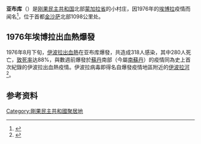 {{noteTA
|1=zh:伊波拉; zh-hans:埃博拉; zh-hant:伊波拉;
}}
{{Infobox settlement
| name                    = 亚布库
| native_name             = Yambuku
| native_name_lang        = <!-- ISO 639-2 code e.g. "fr" for French. If more than one, use {{lang}} instead -->
| settlement_type         = [[村庄|村庄]]
| coor_pinpoint           = {{coord|2|49|23|N|22|13|28|E|display=inline,title}}
| coordinates_type        = 
| coordinates_display     = 
| coordinates_footnotes   = 
| coordinates_region      = 
| pushpin_map             = Democratic Republic of the Congo
| subdivision_type        = 主权国家
| subdivision_name        = {{flag|Zaire}} （[[刚果金|刚果金]]）
| subdivision_type1       = [[刚果民主共和国行政区划|省份]]
| subdivision_name1       = [[赤道省|赤道省]]
| subdivision_type2       = 地区
| subdivision_name2       = [[蒙加拉省|蒙加拉省]]
}}

'''亚布库'''（{{lang-en|Yambuku}}）是[[刚果民主共和国|刚果民主共和国]]北部[[蒙加拉省|蒙加拉省]]的小村庄，因1976年的[[埃博拉出血热|埃博拉]]疫情而闻名<ref>{{cite book|last1=Hewlett|first1=Barry|last2=Hewlett|first2=Bonnie|title=Ebola, Culture and Politics: The Anthropology of an Emerging Disease|date=2007|publisher=Cengage Learning|page=103|url=https://books.google.com/books?id=aboFAAAAQBAJ&pg=PA103|accessdate=31 July 2014|isbn=978-1111797317|archive-date=2020-06-30|archive-url=https://web.archive.org/web/20200630214515/https://books.google.com/books?id=aboFAAAAQBAJ&pg=PA103|dead-url=no}}</ref>，位于首都[[金沙萨|金沙萨]]北部1098公里处。

== 1976年埃博拉出血熱爆發 ==
{{main|1976年薩伊伊波拉出血熱疫情}}
1976年8月下旬，[[伊波拉出血熱|伊波拉出血熱]]在亚布库爆發，共造成318人感染，其中280人死亡，[[致死率|致死率]]达88%，與數週前爆發於[[蘇丹|蘇丹]]南部（今屬[[南蘇丹|南蘇丹]]）的疫情同為史上首次紀錄的伊波拉出血熱疫情。伊波拉病毒即得名自爆發疫情地區附近的[[伊波拉河|伊波拉河]]<ref name="tcp">{{cite book |title=The Coming Plague: Newly Emerging Diseases in a World of out Balance |last=Garrett |first=Laurie |authorlink=Laurie Garrett |year=1994 |publisher=Virago Press |location=London |isbn=1-86049-211-8 |pages=100–105 |accessdate=4 November 2014}}</ref>。

== 参考资料 ==
{{reflist}}

[[Category:剛果民主共和國聚居地|Category:剛果民主共和國聚居地]]